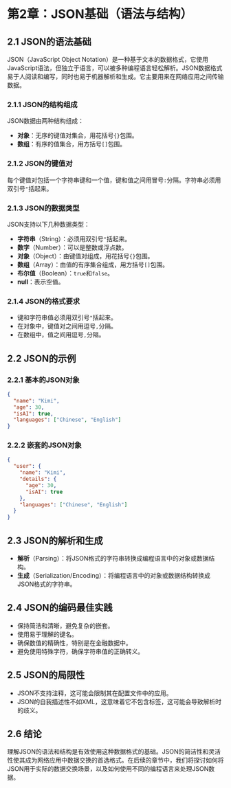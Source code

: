 # 第2章：JSON基础（语法与结构）

## 2.1 JSON的语法基础

JSON（JavaScript Object Notation）是一种基于文本的数据格式，它使用JavaScript语法，但独立于语言，可以被多种编程语言轻松解析。JSON数据格式易于人阅读和编写，同时也易于机器解析和生成。它主要用来在网络应用之间传输数据。

### 2.1.1 JSON的结构组成

JSON数据由两种结构组成：

- **对象**：无序的键值对集合，用花括号`{}`包围。
- **数组**：有序的值集合，用方括号`[]`包围。

### 2.1.2 JSON的键值对

每个键值对包括一个字符串键和一个值，键和值之间用冒号`:`分隔。字符串必须用双引号`"`括起来。

### 2.1.3 JSON的数据类型

JSON支持以下几种数据类型：

- **字符串**（String）：必须用双引号`"`括起来。
- **数字**（Number）：可以是整数或浮点数。
- **对象**（Object）：由键值对组成，用花括号`{}`包围。
- **数组**（Array）：由值的有序集合组成，用方括号`[]`包围。
- **布尔值**（Boolean）：`true`和`false`。
- **null**：表示空值。

### 2.1.4 JSON的格式要求

- 键和字符串值必须用双引号`"`括起来。
- 在对象中，键值对之间用逗号`,`分隔。
- 在数组中，值之间用逗号`,`分隔。

## 2.2 JSON的示例

### 2.2.1 基本的JSON对象

```json
{
  "name": "Kimi",
  "age": 30,
  "isAI": true,
  "languages": ["Chinese", "English"]
}
```

### 2.2.2 嵌套的JSON对象

```json
{
  "user": {
    "name": "Kimi",
    "details": {
      "age": 30,
      "isAI": true
    },
    "languages": ["Chinese", "English"]
  }
}
```

## 2.3 JSON的解析和生成

- **解析**（Parsing）：将JSON格式的字符串转换成编程语言中的对象或数据结构。
- **生成**（Serialization/Encoding）：将编程语言中的对象或数据结构转换成JSON格式的字符串。

## 2.4 JSON的编码最佳实践

- 保持简洁和清晰，避免复杂的嵌套。
- 使用易于理解的键名。
- 确保数值的精确性，特别是在金融数据中。
- 避免使用特殊字符，确保字符串值的正确转义。

## 2.5 JSON的局限性

- JSON不支持注释，这可能会限制其在配置文件中的应用。
- JSON的自我描述性不如XML，这意味着它不包含标签，这可能会导致解析时的歧义。

## 2.6 结论

理解JSON的语法和结构是有效使用这种数据格式的基础。JSON的简洁性和灵活性使其成为网络应用中数据交换的首选格式。在后续的章节中，我们将探讨如何将JSON用于实际的数据交换场景，以及如何使用不同的编程语言来处理JSON数据。
